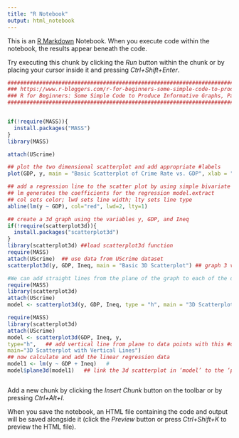 ```yaml
---
title: "R Notebook"
output: html_notebook
---
```


This is an [R Markdown](http://rmarkdown.rstudio.com) Notebook. When you execute code within the notebook, the results appear beneath the code. 

Try executing this chunk by clicking the *Run* button within the chunk or by placing your cursor inside it and pressing *Ctrl+Shift+Enter*. 

```r
#########################################################################################################
### https://www.r-bloggers.com/r-for-beginners-some-simple-code-to-produce-informative-graphs-part-one/
### R for Beginners: Some Simple Code to Produce Informative Graphs, Part One
########################################################################################################


if(!require(MASS)){
  install.packages("MASS")
}
library(MASS)

attach(UScrime)

## plot the two dimensional scatterplot and add appropriate #labels
plot(GDP, y, main = "Basic Scatterplot of Crime Rate vs. GDP", xlab = "GDP", ylab = "Crime Rate")

## add a regression line to the scatter plot by using simple bivariate #linear model
## lm generates the coefficients for the regression model.extract
## col sets color; lwd sets line width; lty sets line type
abline(lm(y ~ GDP), col="red", lwd=2, lty=1) 

## create a 3d graph using the variables y, GDP, and Ineq
if(!require(scatterplot3d)){
  install.packages("scatterplot3d")
}
library(scatterplot3d) ##load scatterplot3d function
require(MASS)
attach(UScrime)  ## use data from UScrime dataset
scatterplot3d(y, GDP, Ineq, main = "Basic 3D Scatterplot") ## graph 3 variables, y

#We can add straight lines from the plane of the graph to each of the data points by setting the graph type option as ‘type=”h”
require(MASS)
library(scatterplot3d)
attach(UScrime)
model <- scatterplot3d(y, GDP, Ineq, type = "h", main = "3D Scatterplot with Vertical Lines") ## type = "h" add vertical lines from plane with this option

require(MASS)
library(scatterplot3d)
attach(UScrime)
model <- scatterplot3d(GDP, Ineq, y,
type="h",   ## add vertical line from plane to data points with this #option
main="3D Scatterplot with Vertical Lines")
## now calculate and add the linear regression data
model1 <- lm(y ~ GDP + Ineq)   #
model$plane3d(model1)   ## link the 3d scatterplot in ‘model’ to the ‘plane3d’ option with ‘model1’ regression information



```

Add a new chunk by clicking the *Insert Chunk* button on the toolbar or by pressing *Ctrl+Alt+I*.

When you save the notebook, an HTML file containing the code and output will be saved alongside it (click the *Preview* button or press *Ctrl+Shift+K* to preview the HTML file).
